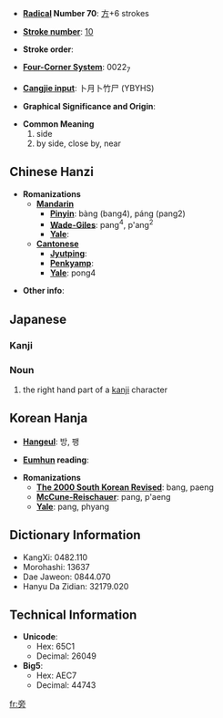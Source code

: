 * '''[[Wiktionary:Chinese radical index| Radical]] Number 70''': [[Wiktionary:Chinese radical index 方|方]]+6 strokes

* '''[[Wiktionary:Chinese total strokes index|Stroke number]]''': [[Wiktionary:Chinese total strokes index 10|10]]

* '''Stroke order''': 

* '''[[Wiktionary:Chinese four corner index|Four-Corner System]]''': 0022<sub>7</sub>

* '''[[Wiktionary:Chinese Cangjie index|Cangjie input]]''': 卜月卜竹尸 (YBYHS)

* '''Graphical Significance and Origin''': 

* '''Common Meaning'''
*#side
*# by side, close by, near


== Chinese Hanzi ==

* '''Romanizations'''
** '''[[Mandarin]]'''
*** '''[[Pinyin]]''': bàng (bang4), páng (pang2)
*** '''[[Wade-Giles]]''': pang<sup>4</sup>, p'ang<sup>2</sup>
*** '''[[Yale]]''': 
** '''[[Cantonese]]'''
*** '''[[Jyutping]]''':
*** '''[[Penkyamp]]''': 
*** '''[[Yale]]''': pong4

* '''Other info''': 

== Japanese ==
=== Kanji ===
{{kanji
|[[ほう]] ([[hō]]), [[ぼう]] ([[bō]])
|[[かたわら]] ([[katawara]]), [[つくり]] ([[tsukuri]]), [[かたがた]] ([[katagata]])}}
=== Noun ===
{{janoun|つくり|tsukuri}} 
# the right hand part of a [[kanji]] character

== Korean Hanja ==

* '''[[Hangeul]]''': 방, 팽

* '''[[Eumhun]] reading''': 

* '''Romanizations'''
** '''[[The 2000 South Korean Revised Romanization|The 2000 South Korean Revised]]''': bang, paeng
** '''[[McCune-Reischauer]]''': pang, p'aeng
** '''[[Yale]]''': pang, phyang

== Dictionary Information ==

* KangXi: 0482.110
* Morohashi: 13637
* Dae Jaweon: 0844.070
* Hanyu Da Zidian: 32179.020

== Technical Information ==

* '''Unicode''':
** Hex: 65C1
** Decimal: 26049
* '''Big5''':
** Hex: AEC7
** Decimal: 44743

[[fr:旁]]